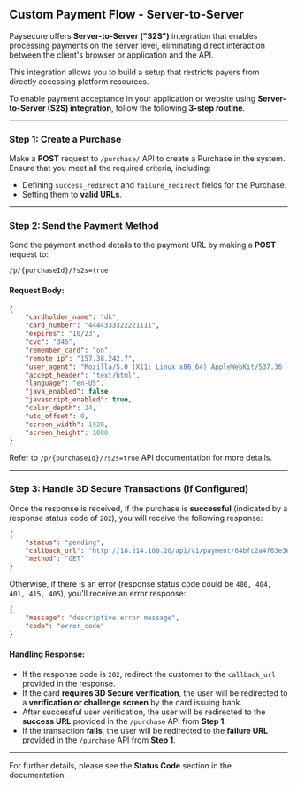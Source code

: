 ## Custom Payment Flow - Server-to-Server

Paysecure offers **Server-to-Server ("S2S")** integration that enables processing payments on the server level, eliminating direct interaction between the client's browser or application and the API.

This integration allows you to build a setup that restricts payers from directly accessing platform resources.

To enable payment acceptance in your application or website using **Server-to-Server (S2S) integration**, follow the following **3-step routine**.

---

### Step 1: Create a Purchase

Make a **POST** request to `/purchase/` API to create a Purchase in the system. Ensure that you meet all the required criteria, including:

- Defining `success_redirect` and `failure_redirect` fields for the Purchase.
- Setting them to **valid URLs**.

---

### Step 2: Send the Payment Method

Send the payment method details to the payment URL by making a **POST** request to:

```
/p/{purchaseId}/?s2s=true
```

#### Request Body:

```json
{
    "cardholder_name": "dk",
    "card_number": "4444333322221111",
    "expires": "10/23",
    "cvc": "345",
    "remember_card": "on",
    "remote_ip": "157.38.242.7",
    "user_agent": "Mozilla/5.0 (X11; Linux x86_64) AppleWebKit/537.36 (KHTML, like Gecko) Chrome/51.0.2704.103 Safari/537.36",
    "accept_header": "text/html",
    "language": "en-US",
    "java_enabled": false,
    "javascript_enabled": true,
    "color_depth": 24,
    "utc_offset": 0,
    "screen_width": 1920,
    "screen_height": 1080
}
```

Refer to `/p/{purchaseId}/?s2s=true` API documentation for more details.

---

### Step 3: Handle 3D Secure Transactions (If Configured)

Once the response is received, if the purchase is **successful** (indicated by a response status code of `202`), you will receive the following response:

```json
{
    "status": "pending",
    "callback_url": "http://18.214.100.20/api/v1/payment/64bfc2a4f63e36669499e5cc/",
    "method": "GET"
}
```

Otherwise, if there is an error (response status code could be `400, 404, 401, 415, 405`), you'll receive an error response:

```json
{
    "message": "descriptive error message",
    "code": "error_code"
}
```

#### Handling Response:
- If the response code is `202`, redirect the customer to the `callback_url` provided in the response.
- If the card **requires 3D Secure verification**, the user will be redirected to a **verification or challenge screen** by the card issuing bank.
- After successful user verification, the user will be redirected to the **success URL** provided in the `/purchase` API from **Step 1**.
- If the transaction **fails**, the user will be redirected to the **failure URL** provided in the `/purchase` API from **Step 1**.

---

For further details, please see the **Status Code** section in the documentation.
